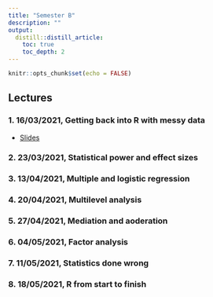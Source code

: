 ```yaml
---
title: "Semester B"
description: ""
output: 
  distill::distill_article:
    toc: true
    toc_depth: 2
---
```


```r
knitr::opts_chunk$set(echo = FALSE)
```

## Lectures

### 1. 16/03/2021, Getting back into R with messy data

- [Slides](slides/Week-23-messy-data.html)

### 2. 23/03/2021, Statistical power and effect sizes

### 3. 13/04/2021, Multiple and logistic regression

### 4. 20/04/2021, Multilevel analysis

### 5. 27/04/2021, Mediation and aoderation

### 6. 04/05/2021, Factor analysis

### 7. 11/05/2021, Statistics done wrong

### 8. 18/05/2021, R from start to finish

